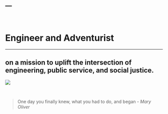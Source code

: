 ---
---
<br>

# **Engineer and Adventurist**
***
## on a mission to uplift the intersection of engineering, public service, and social justice.
![](images/starsunset.jpg)

<br>

> One day you finally knew, what you had to do, and began
- *Mary Oliver*
